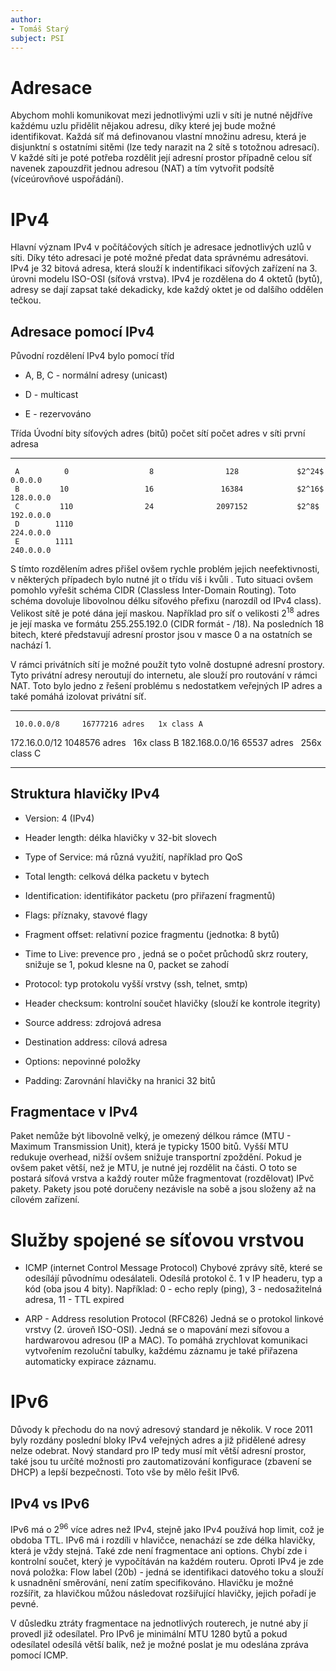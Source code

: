 ```yaml
---
author:
- Tomáš Starý
subject: PSI
---
```


# Adresace

Abychom mohli komunikovat mezi jednotlivými uzli v síti je nutné
nějdříve každému uzlu přidělit nějakou adresu, díky které jej bude možné
identifikovat. Každá síť má definovanou vlastní množinu adresu, která je
disjunktní s ostatními sitěmi (lze tedy narazit na 2 sítě s totožnou
adresací). V každé síti je poté potřeba rozdělit její adresní prostor
případně celou síť navenek zapouzdřit jednou adresou (NAT) a tím
vytvořit podsítě (víceúrovňové uspořádání).

# IPv4

Hlavní význam IPv4 v počítáčových sítích je adresace jednotlivých uzlů v
síti. Díky této adresaci je poté možné předat data správnému adresátovi.
IPv4 je 32 bitová adresa, která slouží k indentifikaci síťových zařízení
na 3. úrovni modelu ISO-OSI (síťová vrstva). IPv4 je rozdělena do 4
oktetů (bytů), adresy se dají zapsat také dekadicky, kde každý oktet je
od dalšího oddělen tečkou.

## Adresace pomocí IPv4

Původní rozdělení IPv4 bylo pomocí tříd

-   A, B, C - normální adresy (unicast)

-   D - multicast

-   E - rezervováno

   Třída   Úvodní bity   síťových adres (bitů)   počet sítí   počet adres v síti   první adresa
  ------- ------------- ----------------------- ------------ -------------------- --------------
     A          0                  8                128             $2^24$           0.0.0.0
     B         10                 16               16384            $2^16$          128.0.0.0
     C         110                24              2097152           $2^8$           192.0.0.0
     D        1110                                                                  224.0.0.0
     E        1111                                                                  240.0.0.0

S tímto rozdělením adres přišel ovšem rychle problém jejich
neefektivnosti, v některých případech bylo nutné jít o třídu víš i kvůli
. Tuto situaci ovšem pomohlo vyřešit schéma CIDR (Classless Inter-Domain
Routing). Toto schéma dovoluje libovolnou délku síťového přefixu
(narozdíl od IPv4 class). Velikost sítě je poté dána její maskou.
Například pro síť o velikosti $2^18$ adres je její maska ve formátu
255.255.192.0 (CIDR formát - /18). Na posledních 18 bitech, které
představují adresní prostor jsou v masce 0 a na ostatních se nachází 1.

V rámci privátních sítí je možné použít tyto volně dostupné adresní
prostory. Tyto privátní adresy neroutují do internetu, ale slouží pro
routování v rámci NAT. Toto bylo jedno z řešení problému s nedostatkem
veřejných IP adres a také pomáhá izolovat privátní síť.

  ---------------- -----------------------------
     10.0.0.0/8     16777216 adres   1x class A
   172.16.0.0/12    1048576 adres   16x class B
   182.168.0.0/16   65537 adres   256x class C
  ---------------- -----------------------------

## Struktura hlavičky IPv4

-   Version: 4 (IPv4)

-   Header length: délka hlavičky v 32-bit slovech

-   Type of Service: má různá využití, například pro QoS

-   Total length: celková délka packetu v bytech

-   Identification: identifikátor packetu (pro přiřazení fragmentů)

-   Flags: příznaky, stavové flagy

-   Fragment offset: relativní pozice fragmentu (jednotka: 8 bytů)

-   Time to Live: prevence pro , jedná se o počet průchodů skrz routery,
    snižuje se 1, pokud klesne na 0, packet se zahodí

-   Protocol: typ protokolu vyšší vrstvy (ssh, telnet, smtp)

-   Header checksum: kontrolní součet hlavičky (slouží ke kontrole
    itegrity)

-   Source address: zdrojová adresa

-   Destination address: cílová adresa

-   Options: nepovinné položky

-   Padding: Zarovnání hlavičky na hranici 32 bitů

## Fragmentace v IPv4

Paket nemůže být libovolně velký, je omezený délkou rámce (MTU - Maximum
Transmission Unit), která je typicky 1500 bitů. Vyšší MTU redukuje
overhead, nižší ovšem snižuje transportní zpoždění. Pokud je ovšem paket
větší, než je MTU, je nutné jej rozdělit na části. O toto se postará
síťová vrstva a každý router může fragmentovat (rozdělovat) IPvč pakety.
Pakety jsou poté doručeny nezávisle na sobě a jsou složeny až na cílovém
zařízení.

# Služby spojené se síťovou vrstvou

-   ICMP (internet Control Message Protocol) Chybové zprávy sítě, které
    se odesílájí původnímu odesálateli. Odesílá protokol č. 1 v IP
    headeru, typ a kód (oba jsou 4 bity). Například: 0 - echo reply
    (ping), 3 - nedosažitelná adresa, 11 - TTL expired

-   ARP - Address resolution Protocol (RFC826) Jedná se o protokol
    linkové vrstvy (2. úroveň ISO-OSI). Jedná se o mapování mezi síťovou
    a hardwarovou adresou (IP a MAC). To pomáhá zrychlovat komunikaci
    vytvořením rezoluční tabulky, každému záznamu je také přiřazena
    automaticky expirace záznamu.

# IPv6

Důvody k přechodu do na nový adresový standard je několik. V roce 2011
byly rozdány poslední bloky IPv4 veřejných adres a již přidělené adresy
nelze odebrat. Nový standard pro IP tedy musí mít větší adresní prostor,
také jsou tu určíté možnosti pro zautomatizování konfigurace (zbavení se
DHCP) a lepší bezpečnosti. Toto vše by mělo řešit IPv6.

## IPv4 vs IPv6

IPv6 má o $2^96$ více adres než IPv4, stejně jako IPv4 používá hop
limit, což je obdoba TTL. IPv6 má i rozdíli v hlavičce, nenachází se zde
délka hlavičky, která je vždy stejná. Také zde není fragmentace ani
options. Chybí zde i kontrolní součet, který je vypočítáván na každém
routeru. Oproti IPv4 je zde nová položka: Flow label (20b) - jedná se
identifikaci datového toku a slouží k usnadnění směrování, není zatím
specifikováno. Hlavičku je možné rozšířit, za hlavičkou můžou následovat
rozšiřující hlavičky, jejich pořadí je pevné.

V důsledku ztráty fragmentace na jednotlivých routerech, je nutné aby jí
provedl již odesílatel. Pro IPv6 je minimální MTU 1280 bytů a pokud
odesílatel odesílá větší balík, než je možné poslat je mu odeslána
zpráva pomocí ICMP.
